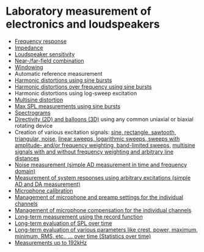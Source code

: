 # Laboratory measurement of electronics and loudspeakers
- [Frequency response](/en/help/adda/frequency-response)
- [Impedance](/en/help/adda/impedance)
- [Loudspeaker sensitivity](/en/help/adda/ls-sensitivity)
- [Near-/far-field combination](/en/help/edit/channel-work/combine-curves)
- [Windowing](/en/help/edit/apply-window)
- Automatic reference measurement
- [Harmonic distortions using sine bursts](/en/help/adda/harmonic-distortion)
- [Harmonic distortions over frequency using sine bursts](/en/help/adda/harmonic-distortion-f)
- Harmonic distortions using log-sweep excitation
- [Multisine distortion](/en/help/adda/multisine-distortion)
- [Max SPL measurements using sine bursts](/en/help/adda/max-spl)
- [Spectrograms](/en/help/time-signalsspectrums/spectrogram)
- [Directivity (2D) and balloons (3D)](/en/help/adda/polar-response) using any common uniaxial or biaxial rotating device
- Creation of various excitation signals: [sine, rectangle, sawtooth, triangular, noise,](/en/help/edit/generate) [linear sweeps, logarithmic sweeps, sweeps with amplitude- and/or frequency weighting, band-limited sweeps,](/en/help/edit/sweep-generator) [multisine signals with and without frequency weighting and arbitrary line distances](/en/help/edit/multisine-generator)
- [Noise measurement (simple AD measurement in time and frequency domain)](/en/help/adda/ad-only)
- [Measurement of system responses using arbitrary excitations (simple AD and DA measurement)](/en/help/adda/ad-da)
- [Microphone calibration](/en/help/adda/mic-calibration)
- [Management of microphone and preamp settings for the individual channels](/en/help/adda/frontend-setup)
- [Management of microphone compensation for the individual channels](/en/help/adda/frontend-setup)
- [Long-term measurement using the record function](/en/help/adda/rec)
- [Long-term evaluation of SPL over time](/en/help/adda/rec)
- [Long-term evaluation of various parameters like crest, power, maximum, minimum, RMS, etc., ... over time (Statistics over time)](/en/help/adda/rec)
- [Measurements up to 192kHz](/en/help/adda/supported-hardware)